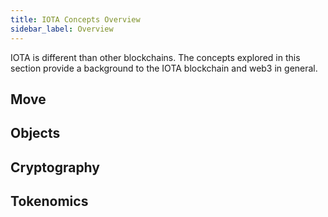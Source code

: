 ```yaml
---
title: IOTA Concepts Overview
sidebar_label: Overview
---
```


IOTA is different than other blockchains. The concepts explored in this section provide a background to the IOTA blockchain and web3 in general.

## Move

<Cards>
<Card title="Move overview" href="/developer/iota-101/iota-move-concepts"/>
<Card title="Patterns" href="developer/iota-101/iota-move-concepts/patterns"/>
<Card title="Package upgrades" href="developer/iota-101/iota-move-concepts/packages/upgrade">
</Card>
</Cards>

## Objects

<Cards>
<Card title="Object Model" href="about-iota/object-model"/>
<Card title="Dynamic Fields" href="about-iota/dynamic-fields"/>
<Card title="Transfer to Object" href="about-iota/transfers/transfer-to-object"/>
</Cards>

## Cryptography

<Cards>
<Card title="Transaction authentication" href="about-iota/cryptography/transaction-auth"/>
</Cards>

## Tokenomics

<Cards>
<Card title="IOTA token" href="about-iota/tokenomics/iota-coin" />
<Card title="Gas in IOTA" href="about-iota/tokenomics/gas-in-iota" />
<Card title="Storage fund" href="about-iota/tokenomics/storage-fund" />
</Cards>

